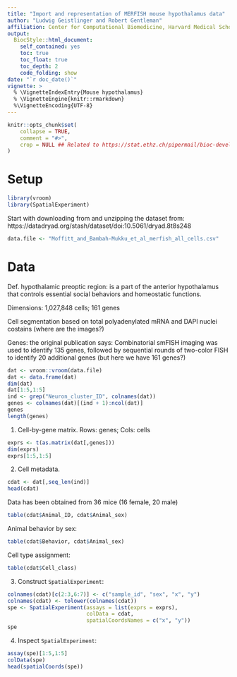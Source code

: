 ```yaml
---
title: "Import and representation of MERFISH mouse hypothalamus data"
author: "Ludwig Geistlinger and Robert Gentleman"
affiliation: Center for Computational Biomedicine, Harvard Medical School
output:
  BiocStyle::html_document:
    self_contained: yes 
    toc: true
    toc_float: true
    toc_depth: 2
    code_folding: show
date: "`r doc_date()`"
vignette: >
  % \VignetteIndexEntry{Mouse hypothalamus}
  % \VignetteEngine{knitr::rmarkdown}
  %\VignetteEncoding{UTF-8}
---
```


```r
knitr::opts_chunk$set(
    collapse = TRUE,
    comment = "#>",
    crop = NULL ## Related to https://stat.ethz.ch/pipermail/bioc-devel/2020-April/016656.html
)
```

# Setup

```r
library(vroom)
library(SpatialExperiment)
```

Start with downloading from and unzipping the dataset from:
https://datadryad.org/stash/dataset/doi:10.5061/dryad.8t8s248

```r
data.file <- "Moffitt_and_Bambah-Mukku_et_al_merfish_all_cells.csv"
```

# Data

Def. hypothalamic preoptic region: is a part of the anterior hypothalamus that 
controls essential social behaviors and homeostatic functions.

Dimensions: 1,027,848 cells; 161 genes

Cell segmentation based on total polyadenylated mRNA and DAPI nuclei costains 
(where are the images?)

Genes: the original publication says:
Combinatorial smFISH imaging was used to identify 135 genes, followed by sequential
rounds of two-color FISH to identify 20 additional genes (but here we have 161 genes?) 

```r
dat <- vroom::vroom(data.file)
dat <- data.frame(dat)
dim(dat)
dat[1:5,1:5]
ind <- grep("Neuron_cluster_ID", colnames(dat))
genes <- colnames(dat)[(ind + 1):ncol(dat)]
genes
length(genes)
```

1. Cell-by-gene matrix. Rows: genes; Cols: cells

```r
exprs <- t(as.matrix(dat[,genes]))
dim(exprs)
exprs[1:5,1:5]
```

2. Cell metadata. 

```r
cdat <- dat[,seq_len(ind)]
head(cdat)
```

Data has been obtained from 36 mice (16 female, 20 male)

```r
table(cdat$Animal_ID, cdat$Animal_sex)
```

Animal behavior by sex:

```r
table(cdat$Behavior, cdat$Animal_sex)
```

Cell type assignment:

```r
table(cdat$Cell_class)
```

3. Construct `SpatialExperiment`:

```r
colnames(cdat)[c(2:3,6:7)] <- c("sample_id", "sex", "x", "y")
colnames(cdat) <- tolower(colnames(cdat))
spe <- SpatialExperiment(assays = list(exprs = exprs),
                         colData = cdat,
                         spatialCoordsNames = c("x", "y"))
spe
```

4. Inspect `SpatialExperiment`:

```r
assay(spe)[1:5,1:5]
colData(spe)
head(spatialCoords(spe))
```

